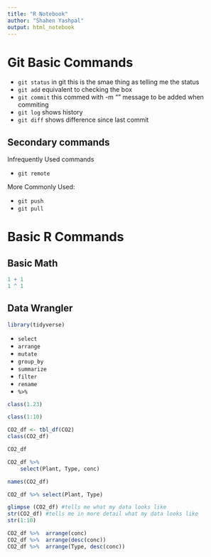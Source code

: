 ```yaml
---
title: "R Notebook"
author: "Shahen Yashpal"
output: html_notebook
---
```

# Git Basic Commands

- `git status` in git this is the smae thing as telling me the status
- `git add` equivalent to checking the box
- `git commit` this commed with -m "" message to be added when commiting
- `git log` shows history
- `git diff` shows difference since last commit

## Secondary commands

Infrequently Used commands

- `git remote`

More Commonly Used:

- `git push`
- `git pull`

# Basic R Commands

## Basic Math

```r
1 + 1
1 ^ 1
```
## Data Wrangler

```r
library(tidyverse)
```

- `select`
- `arrange`
- `mutate`
- `group_by`
- `summarize`
- `filter`
- `rename`
- ` %>% `

```r
class(1.23)
```

```r
class(1:10)
```

```r
CO2_df <- tbl_df(CO2)
class(CO2_df)
```
```r
CO2_df
```

```r
CO2_df %>% 
    select(Plant, Type, conc)
```
```r
names(CO2_df)
```
```r
CO2_df %>% select(Plant, Type)
```

```r
glimpse (CO2_df) #tells me what my data looks like
str(CO2_df) #tells me in more detail what my data looks like
str(1:10)
```


```r
CO2_df %>%  arrange(conc)
CO2_df %>%  arrange(desc(conc))
CO2_df %>%  arrange(Type, desc(conc))
```
